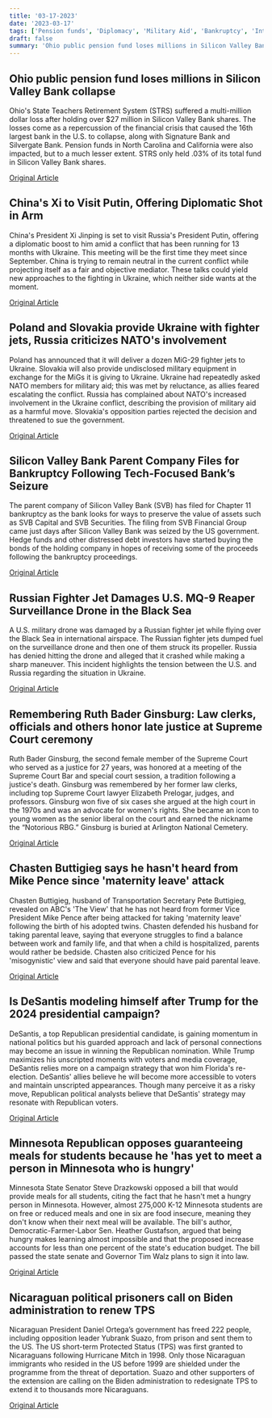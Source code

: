 ```yaml
---
title: '03-17-2023'
date: '2023-03-17'
tags: ['Pension funds', 'Diplomacy', 'Military Aid', 'Bankruptcy', 'International Relations', 'Obituary', 'family', 'Republicans', 'Education', 'Politics']
draft: false
summary: 'Ohio public pension fund loses millions in Silicon Valley Bank collapse...'
---
```


## Ohio public pension fund loses millions in Silicon Valley Bank collapse
Ohio's State Teachers Retirement System (STRS) suffered a multi-million dollar loss after holding over $27 million in Silicon Valley Bank shares. The losses come as a repercussion of the financial crisis that caused the 16th largest bank in the U.S. to collapse, along with Signature Bank and Silvergate Bank. Pension funds in North Carolina and California were also impacted, but to a much lesser extent. STRS only held .03% of its total fund in Silicon Valley Bank shares.

[Original Article](https://abcnews.go.com/US/pension-funds-report-millions-losses-amid-financial-crisis/story?id=97932375)

## China's Xi to Visit Putin, Offering Diplomatic Shot in Arm
China's President Xi Jinping is set to visit Russia's President Putin, offering a diplomatic boost to him amid a conflict that has been running for 13 months with Ukraine. This meeting will be the first time they meet since September. China is trying to remain neutral in the current conflict while projecting itself as a fair and objective mediator. These talks could yield new approaches to the fighting in Ukraine, which neither side wants at the moment.

[Original Article](https://abcnews.go.com/International/wireStory/chinas-xi-visit-putin-amid-beijings-bolder-global-97933309)

## Poland and Slovakia provide Ukraine with fighter jets, Russia criticizes NATO's involvement
Poland has announced that it will deliver a dozen MiG-29 fighter jets to Ukraine. Slovakia will also provide undisclosed military equipment in exchange for the MiGs it is giving to Ukraine. Ukraine had repeatedly asked NATO members for military aid; this was met by reluctance, as allies feared escalating the conflict. Russia has complained about NATO's increased involvement in the Ukraine conflict, describing the provision of military aid as a harmful move. Slovakia's opposition parties rejected the decision and threatened to sue the government.

[Original Article](https://abcnews.go.com/International/wireStory/slovakia-agrees-give-ukraine-fleet-soviet-warplanes-97932954)

## Silicon Valley Bank Parent Company Files for Bankruptcy Following Tech-Focused Bank’s Seizure
The parent company of Silicon Valley Bank (SVB) has filed for Chapter 11 bankruptcy as the bank looks for ways to preserve the value of assets such as SVB Capital and SVB Securities. The filing from SVB Financial Group came just days after Silicon Valley Bank was seized by the US government. Hedge funds and other distressed debt investors have started buying the bonds of the holding company in hopes of receiving some of the proceeds following the bankruptcy proceedings.

[Original Article](https://abcnews.go.com/Technology/wireStory/parent-silicon-valley-bank-seeks-bankruptcy-protection-97936343)

## Russian Fighter Jet Damages U.S. MQ-9 Reaper Surveillance Drone in the Black Sea
A U.S. military drone was damaged by a Russian fighter jet while flying over the Black Sea in international airspace. The Russian fighter jets dumped fuel on the surveillance drone and then one of them struck its propeller. Russia has denied hitting the drone and alleged that it crashed while making a sharp maneuver. This incident highlights the tension between the U.S. and Russia regarding the situation in Ukraine.

[Original Article](https://abcnews.go.com/International/wireStory/russia-award-pilots-involved-us-drone-incident-97935122)

## Remembering Ruth Bader Ginsburg: Law clerks, officials and others honor late justice at Supreme Court ceremony
Ruth Bader Ginsburg, the second female member of the Supreme Court who served as a justice for 27 years, was honored at a meeting of the Supreme Court Bar and special court session, a tradition following a justice's death. Ginsburg was remembered by her former law clerks, including top Supreme Court lawyer Elizabeth Prelogar, judges, and professors. Ginsburg won five of six cases she argued at the high court in the 1970s and was an advocate for women's rights. She became an icon to young women as the senior liberal on the court and earned the nickname the “Notorious RBG.” Ginsburg is buried at Arlington National Cemetery.

[Original Article](https://abcnews.go.com/Politics/wireStory/supreme-court-remembering-justice-ruth-bader-ginsburg-97933079)

## Chasten Buttigieg says he hasn't heard from Mike Pence since 'maternity leave' attack
Chasten Buttigieg, husband of Transportation Secretary Pete Buttigieg, revealed on ABC's 'The View' that he has not heard from former Vice President Mike Pence after being attacked for taking 'maternity leave' following the birth of his adopted twins. Chasten defended his husband for taking parental leave, saying that everyone struggles to find a balance between work and family life, and that when a child is hospitalized, parents would rather be bedside. Chasten also criticized Pence for his 'misogynistic' view and said that everyone should have paid parental leave.

[Original Article](https://abcnews.go.com/Politics/apology-pence-after-homophobic-joke-chasten-buttigieg/story?id=97907464)

## Is DeSantis modeling himself after Trump for the 2024 presidential campaign?
DeSantis, a top Republican presidential candidate, is gaining momentum in national politics but his guarded approach and lack of personal connections may become an issue in winning the Republican nomination. While Trump maximizes his unscripted moments with voters and media coverage, DeSantis relies more on a campaign strategy that won him Florida's re-election. DeSantis' allies believe he will become more accessible to voters and maintain unscripted appearances. Though many perceive it as a risky move, Republican political analysts believe that DeSantis' strategy may resonate with Republican voters.

[Original Article](https://abcnews.go.com/Politics/wireStory/trump-desantis-rivals-styles-display-97932953)

## Minnesota Republican opposes guaranteeing meals for students because he 'has yet to meet a person in Minnesota who is hungry'
Minnesota State Senator Steve Drazkowski opposed a bill that would provide meals for all students, citing the fact that he hasn't met a hungry person in Minnesota. However, almost 275,000 K-12 Minnesota students are on free or reduced meals and one in six are food insecure, meaning they don't know when their next meal will be available. The bill's author, Democratic-Farmer-Labor Sen. Heather Gustafson, argued that being hungry makes learning almost impossible and that the proposed increase accounts for less than one percent of the state's education budget. The bill passed the state senate and Governor Tim Walz plans to sign it into law.

[Original Article](https://abcnews.go.com/US/gop-state-senator-met-hungry-person-minnesota/story?id=97912266)

## Nicaraguan political prisoners call on Biden administration to renew TPS
Nicaraguan President Daniel Ortega’s government has freed 222 people, including opposition leader Yubrank Suazo, from prison and sent them to the US. The US short-term Protected Status (TPS) was first granted to Nicaraguans following Hurricane Mitch in 1998. Only those Nicaraguan immigrants who resided in the US before 1999 are shielded under the programme from the threat of deportation. Suazo and other supporters of the extension are calling on the Biden administration to redesignate TPS to extend it to thousands more Nicaraguans.

[Original Article](https://abcnews.go.com/Politics/freed-nicaraguan-prison-now-urges-biden-admin-protect/story?id=97859920)
